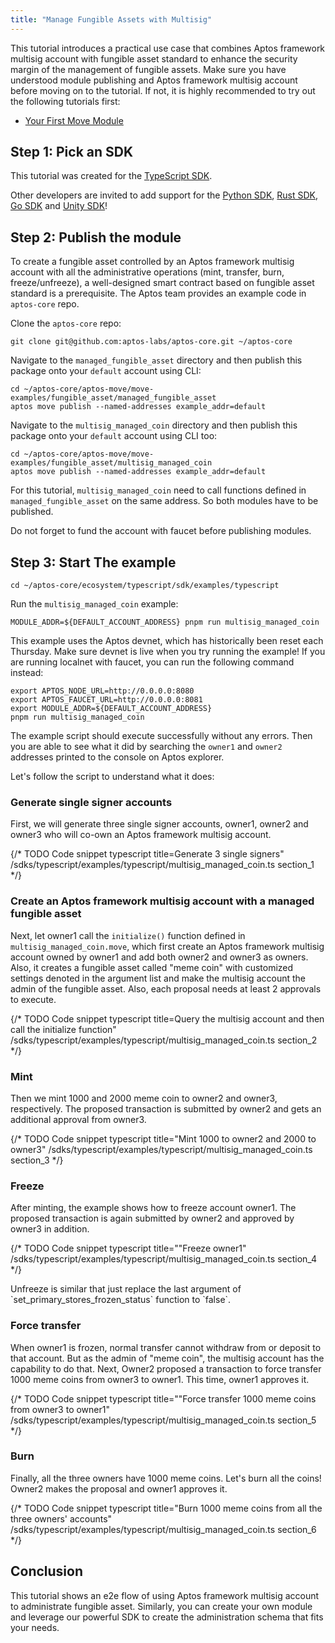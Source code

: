 ```yaml
---
title: "Manage Fungible Assets with Multisig"
---
```



This tutorial introduces a practical use case that combines Aptos framework
multisig account with fungible asset standard to enhance the security margin of
the management of fungible assets. Make sure you have understood module
publishing and Aptos framework multisig account before moving on to the
tutorial. If not, it is highly recommended to try out the following tutorials
first:

- [Your First Move Module](../../../build/guides/first-move-module)

## Step 1: Pick an SDK

This tutorial was created for the [TypeScript SDK](../../../build/sdks/ts-sdk).

Other developers are invited to add support for
the [Python SDK](../../../build/sdks/python-sdk), [Rust SDK](../../../build/sdks/rust-sdk),
[Go SDK](../../../build/sdks/go-sdk) and [Unity SDK](../../../build/sdks/unity-sdk)!

## Step 2: Publish the module

To create a fungible asset controlled by an Aptos framework multisig account
with all the administrative operations (mint, transfer, burn, freeze/unfreeze),
a well-designed smart contract based on fungible asset standard is a
prerequisite. The Aptos team provides an example code in `aptos-core` repo.

Clone the `aptos-core` repo:

```shellscript filename="Terminal"
git clone git@github.com:aptos-labs/aptos-core.git ~/aptos-core
```

Navigate to the `managed_fungible_asset` directory and then publish this package
onto your `default` account using CLI:

```shellscript filename="Terminal"
cd ~/aptos-core/aptos-move/move-examples/fungible_asset/managed_fungible_asset
aptos move publish --named-addresses example_addr=default
```

Navigate to the `multisig_managed_coin` directory and then publish this package
onto your `default` account using CLI too:

```shellscript filename="Terminal"
cd ~/aptos-core/aptos-move/move-examples/fungible_asset/multisig_managed_coin
aptos move publish --named-addresses example_addr=default
```

For this tutorial, `multisig_managed_coin` need to call functions defined
in `managed_fungible_asset` on the same address. So both modules have to be
published.

<Aside type="note">
  Do not forget to fund the account with faucet before publishing modules.
</Aside>

## Step 3: Start The example

```shellscript filename="Terminal"
cd ~/aptos-core/ecosystem/typescript/sdk/examples/typescript
```

Run the `multisig_managed_coin` example:

```shellscript filename="Terminal"
MODULE_ADDR=${DEFAULT_ACCOUNT_ADDRESS} pnpm run multisig_managed_coin
```

<Aside type="note">
  This example uses the Aptos devnet, which has historically been reset each
  Thursday.
  Make sure devnet is live when you try running the example! If you are running
  localnet with faucet, you can run the following command instead:

  ```shellscript filename="Terminal"
  export APTOS_NODE_URL=http://0.0.0.0:8080
  export APTOS_FAUCET_URL=http://0.0.0.0:8081
  export MODULE_ADDR=${DEFAULT_ACCOUNT_ADDRESS}
  pnpm run multisig_managed_coin
  ```
</Aside>

The example script should execute successfully without any errors. Then you are
able to see what it did by searching the `owner1` and `owner2` addresses printed
to the console on Aptos explorer.

Let's follow the script to understand what it does:

### Generate single signer accounts

First, we will generate three single signer accounts, owner1, owner2 and owner3
who will co-own an Aptos framework multisig account.

{/* TODO Code snippet
  typescript title=Generate 3 single signers"
  /sdks/typescript/examples/typescript/multisig_managed_coin.ts
  section_1
  */}

### Create an Aptos framework multisig account with a managed fungible asset

Next, let owner1 call the `initialize()` function defined
in `multisig_managed_coin.move`, which first create an Aptos framework multisig
account owned by owner1 and add both owner2 and owner3 as owners. Also, it
creates a fungible asset called "meme coin" with customized settings denoted in
the argument list and make the multisig account the admin of the fungible asset.
Also, each proposal needs at least 2 approvals to execute.

{/* TODO Code snippet
  typescript title=Query the multisig account and then call the initialize function"
  /sdks/typescript/examples/typescript/multisig_managed_coin.ts
  section_2
  */}

### Mint

Then we mint 1000 and 2000 meme coin to owner2 and owner3, respectively. The
proposed transaction is submitted by owner2 and gets an additional approval from
owner3.

{/* TODO Code snippet
  typescript title="Mint 1000 to owner2 and 2000 to owner3"
  /sdks/typescript/examples/typescript/multisig_managed_coin.ts
  section_3
  */}

### Freeze

After minting, the example shows how to freeze account owner1. The proposed
transaction is again submitted by owner2 and approved by owner3 in addition.

{/* TODO Code snippet
  typescript title=""Freeze owner1"
  /sdks/typescript/examples/typescript/multisig_managed_coin.ts
  section_4
  */}

<Aside type="note">
  Unfreeze is similar that just replace the last argument of
  `set_primary_stores_frozen_status` function to `false`.
</Aside>

### Force transfer

When owner1 is frozen, normal transfer cannot withdraw from or deposit to that
account. But as the admin of "meme coin", the multisig account has the
capability to do that.
Next, Owner2 proposed a transaction to force transfer 1000 meme coins from
owner3 to owner1. This time, owner1 approves it.

{/* TODO Code snippet
  typescript title=""Force transfer 1000 meme coins from owner3 to owner1"
  /sdks/typescript/examples/typescript/multisig_managed_coin.ts
  section_5
  */}

### Burn

Finally, all the three owners have 1000 meme coins. Let's burn all the coins!
Owner2 makes the proposal and owner1 approves it.

{/* TODO Code snippet
  typescript title="Burn 1000 meme coins from all the three owners' accounts"
  /sdks/typescript/examples/typescript/multisig_managed_coin.ts
  section_6
  */}

## Conclusion

This tutorial shows an e2e flow of using Aptos framework multisig account to
administrate fungible asset. Similarly, you can create your own module and
leverage our powerful SDK to create the administration schema that fits your
needs.
